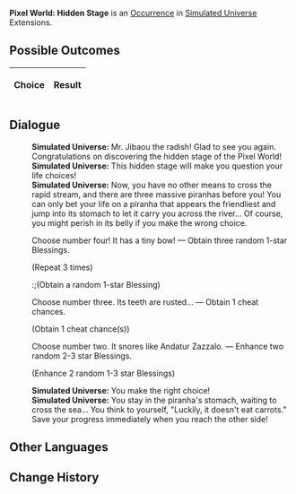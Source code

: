 {{Simulated Universe Event Infobox
|title         = Pixel World: Hidden Stage
|image         = Random Event Pixel.png
|type          =
|domains_su    = 
|domains_ext   = Occurrence
|domains_swarm = 
|domains_gng   = 
|requirements  =
|prev          = 
|next          = 
|indexRewards  =
|characters    = 
}}
'''Pixel World: Hidden Stage''' is an [[Simulated Universe/Occurrence|Occurrence]] in [[Simulated Universe]] Extensions.

==Possible Outcomes==
{| class="article-table"
!Choice
!Result

|}

<!--
==Gameplay Notes==

-->
==Dialogue==
{{Dialogue Start}}
:'''Simulated Universe:''' Mr. Jibaou the radish! Glad to see you again. Congratulations on discovering the hidden stage of the Pixel World!
:'''Simulated Universe:''' This hidden stage will make you question your life choices!
:'''Simulated Universe:''' Now, you have no other means to cross the rapid stream, and there are three massive piranhas before you! You can only bet your life on a piranha that appears the friendliest and jump into its stomach to let it carry you across the river... Of course, you might perish in its belly if you make the wrong choice.
:{{DIcon|Star}} Choose number four! It has a tiny bow! &mdash; Obtain three random 1-star Blessings.
:;(Repeat 3 times)
::;(Obtain a random 1-star Blessing)
:{{DIcon|Star}} Choose number three. Its teeth are rusted... &mdash; Obtain 1 cheat chances.
:;(Obtain 1 cheat chance(s))
:{{DIcon|Star}} Choose number two. It snores like Andatur Zazzalo. &mdash; Enhance two random 2-3 star Blessings.
:;(Enhance 2 random 1-3 star Blessings)
:'''Simulated Universe:''' You make the right choice!
:'''Simulated Universe:''' You stay in the piranha's stomach, waiting to cross the sea... You think to yourself, "Luckily, it doesn't eat carrots." Save your progress immediately when you reach the other side!
{{Dialogue End}}

==Other Languages==
{{Other Languages
|en   = Pixel World: Hidden Stage
|zhs  = 像素世界•隐藏关
|zht  = 像素世界•隱藏關
|ja   = ピクセルワールド・{{Rubi|隠|かく}}しステージ
|ko   = 픽셀 월드•히든 스테이지
|es   = Mundo de píxeles: Mecanismo invisible
|fr   = Monde pixélisé&nbsp;: Niveau caché
|ru   = Пиксельный мир: Тайный уровень
|th   = โลกพิกเซล: กลไกซ่อนเร้น
|vi   = Thế Giới Pixel - Ải Ẩn
|de   = Pixelwelt: Versteckte Etappe
|id   = Dunia Piksel: Stage Tersembunyi
|pt   = Mundo Pixelado: Estágio Oculto
}}

==Change History==
{{Change History|1.3}}
